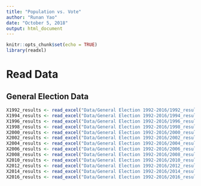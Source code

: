 ```yaml
---
title: "Population vs. Vote"
author: "Runan Yao"
date: "October 5, 2018"
output: html_document
---
```


```r
knitr::opts_chunk$set(echo = TRUE)
library(readxl)
```
# Read Data

## General Election Data

```r
X1992_results <- read_excel("Data/General Election 1992-2016/1992_results.xls")
X1994_results <- read_excel("Data/General Election 1992-2016/1994_results.xls")
X1996_results <- read_excel("Data/General Election 1992-2016/1996_results.xls")
X1998_results <- read_excel("Data/General Election 1992-2016/1998_results.xls")
X2000_results <- read_excel("Data/General Election 1992-2016/2000_results.xls")
X2002_results <- read_excel("Data/General Election 1992-2016/2002_results.xls")
X2004_results <- read_excel("Data/General Election 1992-2016/2004_results.xls")
X2006_results <- read_excel("Data/General Election 1992-2016/2006_results.xls")
X2008_results <- read_excel("Data/General Election 1992-2016/2008_results.xls")
X2010_results <- read_excel("Data/General Election 1992-2016/2010_results.xls")
X2012_results <- read_excel("Data/General Election 1992-2016/2012_results.xlsx",guess_max = 4000)
X2014_results <- read_excel("Data/General Election 1992-2016/2014_results.xlsx",guess_max = 4000)
X2016_results <- read_excel("Data/General Election 1992-2016/2016_results.xlsx",guess_max = 4000)
```